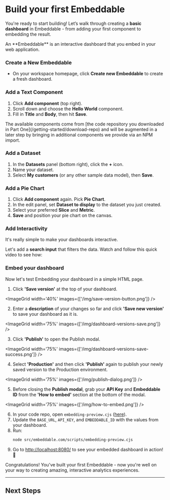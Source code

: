 # Build your first Embeddable

You're ready to start building! Let’s walk through creating a **basic dashboard** in Embeddable - from adding your first component to embedding the result.

<Callout emoji="💡">
  An **Embeddable** is an interactive dashboard that you embed in your web application.
</Callout>

<Steps>

### **Create a New Embeddable**
- On your workspace homepage, click **Create new Embeddable** to create a fresh dashboard.

### **Add a Text Component**
1. Click **Add component** (top right).
2. Scroll down and choose the **Hello World** component.
3. Fill in **Title** and **Body**, then hit **Save**.

<VideoComponent
    src="/video/add-text-component.mp4"
    width="1250"
    height="872"
/>

<Callout emoji="💡">
  The available components come from [the code repository you downloaded in Part One](/getting-started/download-repo) and will be augmented in a later step by bringing in additional components we provide via an NPM import.
</Callout>

### **Add a Dataset**
1. In the **Datasets** panel (bottom right), click the **+** icon.
2. Name your dataset.
3. Select **My customers** (or any other sample data model), then **Save**.

<VideoComponent
    src="/video/add-dataset.mp4"
    width="1250"
    height="872"
/>

### **Add a Pie Chart**
1. Click **Add component** again. Pick **Pie Chart**.
2. In the edit panel, set **Dataset to display** to the dataset you just created.
3. Select your preferred **Slice** and **Metric**.
4. **Save** and position your pie chart on the canvas.

<VideoComponent
    src="/video/add-pie-chart.mp4"
    width="1250"
    height="872"
/>

### **Add Interactivity**

It's really simple to make your dashboards interactive. 

Let's add a **search input** that filters the data. Watch and follow this quick video to see how:

<ExternalVideo src="https://www.loom.com/embed/041f9947644245d5bed940a2d46bc6ca?sid=b3d41e99-9f69-440c-8e93-4174e95c0f60"/>

### Embed your dashboard

Now let's test Embedding your dashboard in a simple HTML page.

1. Click **'Save version'** at the top of your dashboard.

<ImageGrid width='40%' images={['/img/save-version-button.png']} />

2. Enter a **description** of your changes so far and click **'Save new version'** to save your dashboard as it is.

<ImageGrid width='75%' images={['/img/dashboard-versions-save.png']} />

3. Click **'Publish'** to open the Publish modal.

<ImageGrid width='75%' images={['/img/dashboard-versions-save-success.png']} />

4. Select **'Production'** and then click **'Publish'** again to publish your newly saved version to the Production environment.

<ImageGrid width='75%' images={['/img/publish-dialog.png']} />

5. Before closing the **Publish modal**, grab your **API Key** and **Embeddable ID** from the **'How to embed'** section at the bottom of the modal.

<ImageGrid width='75%' images={['/img/how-to-embed.png']} />

6. In your code repo, open `embedding-preview.cjs` ([here](https://github.com/embeddable-hq/embeddable-boilerplate/blob/main/src/embeddable.com/scripts/embedding-preview.cjs)).  
7. Update the `BASE_URL`, `API_KEY`, and `EMBEDDABLE_ID` with the values from your dashboard.  
8. Run:
   ```bash
   node src/embeddable.com/scripts/embedding-preview.cjs
   ```
9. Go to [http://localhost:8080/](http://localhost:8080/) to see your embedded dashboard in action! 🤩

</Steps>

Congratulations! You've built your first Embeddable - now you're well on your way to creating amazing, interactive analytics experiences.

---

## Next Steps

<CardGrid>
  <LinkCard title="Build your own component" href="/getting-started/first-component" icon=""/> 
  <LinkCard title="Import starter components" href="/getting-started/install-starter-kit" icon=""/> 
</CardGrid>


